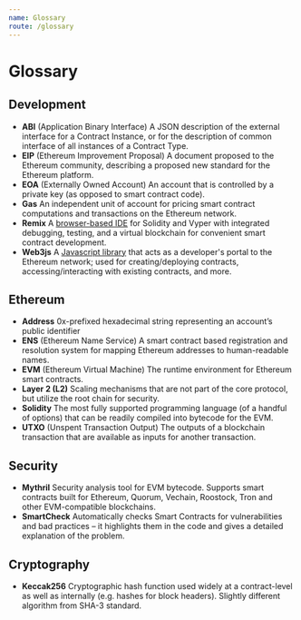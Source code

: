 ```yaml
---
name: Glossary
route: /glossary
---
```


# Glossary

## Development

- **ABI** (Application Binary Interface) A JSON description of the external interface for a Contract Instance, or for the description of common interface of all instances of a Contract Type.
- **EIP** (Ethereum Improvement Proposal) A document proposed to the Ethereum community, describing a proposed new standard for the Ethereum platform.
- **EOA** (Externally Owned Account) An account that is controlled by a private key (as opposed to smart contract code).
- **Gas** An independent unit of account for pricing smart contract computations and transactions on the Ethereum network.
- **Remix** A [browser-based IDE](https://remix.ethereum.org) for Solidity and Vyper with integrated debugging, testing, and a virtual blockchain for convenient smart contract development.
- **Web3js** A [Javascript library](https://github.com/ethereum/web3.js) that acts as a developer's portal to the Ethereum network; used for creating/deploying contracts, accessing/interacting with existing contracts, and more.

## Ethereum

- **Address** 0x-prefixed hexadecimal string representing an account’s public identifier
- **ENS** (Ethereum Name Service) A smart contract based registration and resolution system for mapping Ethereum addresses to human-readable names.
- **EVM** (Ethereum Virtual Machine) The runtime environment for Ethereum smart contracts.
- **Layer 2 (L2)** Scaling mechanisms that are not part of the core protocol, but utilize the root chain for security.
- **Solidity** The most fully supported programming language (of a handful of options) that can be readily compiled into bytecode for the EVM.
- **UTXO** (Unspent Transaction Output) The outputs of a blockchain transaction that are available as inputs for another transaction.

## Security

- **Mythril** Security analysis tool for EVM bytecode. Supports smart contracts built for Ethereum, Quorum, Vechain, Roostock, Tron and other EVM-compatible blockchains.
- **SmartCheck** Automatically checks Smart Contracts for vulnerabilities and bad practices – it highlights them in the code and gives a detailed explanation of the problem.

## Cryptography

- **Keccak256** Cryptographic hash function used widely at a contract-level as well as internally (e.g. hashes for block headers). Slightly different algorithm from SHA-3 standard.
